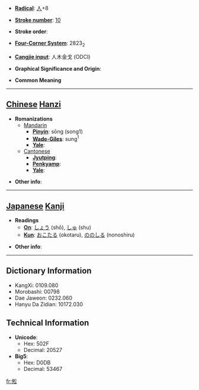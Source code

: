 * '''[[Wiktionary:Chinese radical index| Radical]]''': [[Wiktionary:Chinese radical index 人|人]]+8

* '''[[Wiktionary:Chinese total strokes index|Stroke number]]''': [[Wiktionary:Chinese total strokes index 10|10]]

* '''Stroke order''': 

* '''[[Wiktionary:Chinese four corner index|Four-Corner System]]''': 2823<sub>2</sub>

* '''[[Wiktionary:Chinese Cangjie index|Cangjie input]]''': 人木金戈 (ODCI)

* '''Graphical Significance and Origin''': 

* '''Common Meaning'''

----

== [[Chinese]] [[Hanzi]] ==

* '''Romanizations'''
** [[Mandarin]]
*** '''[[Pinyin]]''': sōng (song1)
*** '''[[Wade-Giles]]''': sung<sup>1</sup>
*** '''[[Yale]]''': 
**[[Cantonese]]
***'''[[Jyutping]]''':
***'''[[Penkyamp]]''': 
***'''[[Yale]]''': 

* '''Other info''': 

----

== [[Japanese]] [[Kanji]] ==

* '''Readings'''
** '''[[On]]''': [[しょう]] (shō), [[しゅ]] (shu)
** '''[[Kun]]''': [[おこたる]] (okotaru), [[ののしる]] (nonoshiru)

* '''Other info''':  

----

== Dictionary Information ==

* KangXi: 0109.080
* Morobashi: 00798
* Dae Jaweon: 0232.060
* Hanyu Da Zidian: 10172.030

== Technical Information ==

* '''Unicode''':
** Hex: 502F
** Decimal: 20527
* '''Big5''':
** Hex: D0DB
** Decimal: 53467

[[fr:倯]]